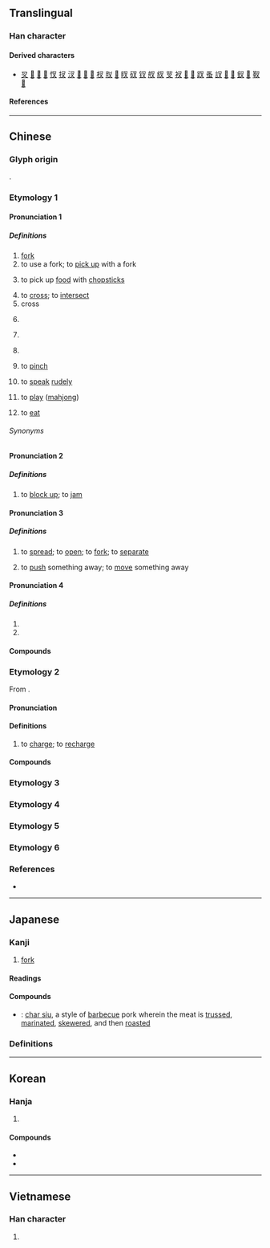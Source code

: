 {{character info}}
==Translingual==

===Han character===
{{Han char|rn=29|rad=又|as=01|sn=3|four=17400|canj=EI,XEI|ids=⿴又丶}}

====Derived characters====
* [[㕚]] [[𨙳]] [[𭃆]] [[𭃇]] [[㣾]] [[扠]] [[汊]] [[𡰫]] [[𤜫]] [[𫩗]] [[杈]] [[肞]] [[𥘓]] [[䀑]] [[䂘]] [[钗]] [[䑡]] [[紁]] [[芆]] [[衩]] [[𥫢]] [[𦔹]] [[䟕]] [[蚤]] [[訍]] [[𧢷]] [[𪝃]] [[釵]] [[𮣸]] [[靫]] [[𫘅]]

====References====
{{Han ref|kx=0165.010|dkj=03116|dj=0374.150|hdz=10390.020|uh=53C9}}

----

==Chinese==

===Glyph origin===
{{Han etym}}
{{Han compound|又|丶|ls=ic}}.

===Etymology 1===
{{zh-forms|alt=义}}

====Pronunciation 1====
{{zh-pron
|m=chā,er=y
|m_note=erhua - noun
|m-s=ca1
|c=caa1
|g=ca1
|h=pfs=chhâ
|j=ca1
|md=
|mn=xm,qz,tw:chhe/zz:chhee/chha
|mn_note=chhe/chhee - vernacular; chha - literary (used in Quanzhou for “cross”, not usually used elsewhere)
|mn-t=cê1
|w=1tsho,1tsha
|w_note=1tsho - colloquial; 1tsha - literary
|x=ca1
|mc=y
|oc=y
|ma=Zh-chā.oga
|cat=n,v,c:part
}}

=====Definitions=====
{{zh-hanzi}}

# [[fork]] {{gloss|pronged tool, including the eating utensil}}
# to use a fork; to [[pick up]] with a fork
# {{lb|zh|Wu}} to pick up [[food]] with [[chopstick]]s
# to [[cross]]; to [[intersect]]
# cross
#: {{zh-x|錯 的 答案 打 叉。|Put a '''cross''' for the wrong answer.}}
# {{n-g|Phonetic reading of {{zh-l|×}} when used to replace offensive characters.}}
#: {{zh-x|傻 ×|stupid [[屄#Chinese|'''[censored]''']]|tr=shǎ '''chā'''}}
# {{lb|zh|chiefly|Cantonese|euphemistic}} {{n-g|A generic intensifier which can be substituted for any profane intensifier.}}
#: {{zh-x|冇 叉 用|'''bleeping''' useless|C}}
# {{lb|zh|Cantonese}} {{zh-short|叉燒|tr=-|[[char siu]]}}
#: {{zh-x|叉 雞 飯|rice with '''char siu''' and steamed chicken|C}}
# {{lb|zh|Xiamen|Zhangzhou|Taiwanese Hokkien}} to [[pinch]]
# {{lb|zh|Xiamen|Zhangzhou|Taiwanese Hokkien}} to [[speak]] [[rude]]ly
# {{lb|zh|Wu}} to [[play]] ([[mahjong]])
# {{lb|zh|Xiang|of ducks and geese}} to [[eat]]

======Synonyms======
{{zh-dial}}
{{zh-dial|叉子}}

====Pronunciation 2====
{{zh-pron
|m=chá,chā,1nb=standard in Mainland,1nc=variant in Taiwan,2nb=standard in Taiwan
|ma=y
|cat=v
}}

=====Definitions=====
{{zh-hanzi}}

# {{lb|zh|Northeastern Mandarin}} to [[block up]]; to [[jam]]

====Pronunciation 3====
{{zh-pron
|m=chǎ,chā,1nb=standard in Mainland,1nc=variant in Taiwan,2nb=standard in Taiwan
|c=caa1
|j=ca2
|w=1tsho
|cat=v
}}

=====Definitions=====
{{zh-hanzi}}

# to [[spread]]; to [[open]]; to [[fork]]; to [[separate]]
# {{lb|zh|Wu}} to [[push]] something away; to [[move]] something away

====Pronunciation 4====
{{zh-pron
|m=chà,er=y
|c=caa3
|ma=y
|cat=n
}}

=====Definitions=====
{{zh-hanzi}}

# {{zh-alt-form|杈|tr=chà|fork of a branch}}
# {{zh-alt-form|岔|diverge, branch off; fork in the road}}

====Compounds====
{{zh-der|魚叉|叉股子話|交叉口|交叉點|惡叉白賴|叉路貨|叉燒|仰剌叉|交叉感染|叉灰泥|叉麻雀|刀叉|叉劈|叉車|三叉神經|叉魚|叉子|三叉路|三叉口|叉口|劈叉|式叉摩那|叉門|叉色|叉牙|吒叉|四仰八叉|叉嘴|叉燒包|丫叉|交叉線|夜叉星|夜叉婆|夜叉|叉手吟|叉腰|叉角羚|仰八叉|交叉|叉竿|叉爬子|叉棍|叉手|搗叉子|扛叉的|打叉|沒叉路|母夜叉|攩叉|藥叉|腳叉|音叉|羅叉|背叉|魔王夜叉|褲叉兒|钂叉|鋼叉|笑面夜叉|飛叉|立體交叉|肥叉|叉燒酥|瘦叉}}

===Etymology 2===
{{zh-forms}}
From {{bor|yue|en|charge}}.

====Pronunciation====
{{zh-pron
|c=caa1
|dial=n
|cat=v
}}

====Definitions====
{{zh-hanzi}}

# {{lb|zh|Cantonese}} to [[charge]]; to [[recharge]]
#: {{zh-x|幫 我 拎 個 手機 去 叉 吖。|Take my cellphone to '''recharge''' it for me.|C}}

====Compounds====
{{zh-der|叉電}}

===Etymology 3===
{{zh-see|衩|ss}}

===Etymology 4===
{{zh-see|扠|ss}}

===Etymology 5===
{{zh-see|杈|ss}}

===Etymology 6===
{{zh-see|汊|ss}}

===References===
* {{R:yue:Hanzi}}

----

==Japanese==

===Kanji===
{{ja-kanji|grade=n|rs=又01}}

# [[fork]]

====Readings====
{{ja-readings
|goon=しゃ
|kanon=さ
|kun=また-
}}

====Compounds====
{{der-top|Compounds}}
* {{ja-r|叉%焼|チャー%シュー}}: [[char siu]], a style of [[barbecue]] pork wherein the meat is [[truss]]ed, [[marinate]]d, [[skewer]]ed, and then [[roast]]ed
{{der-bottom}}

===Definitions===
{{ja-see|股}}

----

==Korean==

===Hanja===
{{ko-hanja|갈래|차}}

# {{hanja form of|차|to [[cross]]; to [[intersect]]}}

====Compounds====
* {{ko-l|교차|[[crossing]]; [[intersecting]]|交叉}}
* {{ko-l|교차로|[[crossroad]]|交叉路}}

----

==Vietnamese==

===Han character===
{{vi-readings|rs=又01|reading=xoa}}

# {{rfdef|vi|sort=又01}}